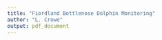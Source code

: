 ```yaml
---
title: "Fiordland Bottlenose Dolphin Monitoring"
author: "L. Crowe"
output: pdf_document
---
```


```r

```


